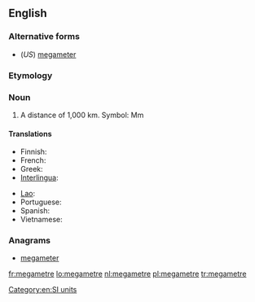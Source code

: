==English==

===Alternative forms===
* (''US'') [[megameter]]

===Etymology===
{{prefix|mega|metre}}

===Noun===
{{en-noun}}

# A distance of 1,000 km. Symbol: Mm

====Translations====
{{trans-top|a distance of 1,000 km}}
* Finnish: {{t|fi|megametri}}
* French: {{t+|fr|mégamètre|m}}
* Greek: {{t|el|megametro}}
* [[Interlingua]]: {{t|ia|megametro}}
{{trans-mid}}
* [[Lao]]: {{t+|lo|ເມກາແມັດ|sc=Laoo}}
* Portuguese: {{t+|pt|megâmetro|m}}
* Spanish: {{t|es|megametro}}
* Vietnamese: {{t|vi|megamet}}
{{trans-bottom}}

===Anagrams===
* [[megameter#English|megameter]]

[[Category:en:SI units]]

[[fr:megametre]]
[[lo:megametre]]
[[nl:megametre]]
[[pl:megametre]]
[[tr:megametre]]